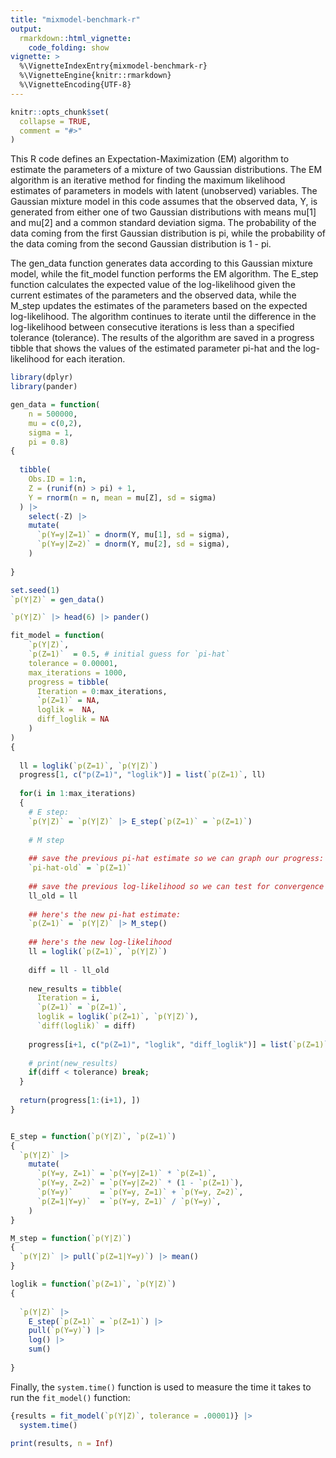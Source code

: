 ```yaml
---
title: "mixmodel-benchmark-r"
output: 
  rmarkdown::html_vignette:
    code_folding: show
vignette: >
  %\VignetteIndexEntry{mixmodel-benchmark-r}
  %\VignetteEngine{knitr::rmarkdown}
  %\VignetteEncoding{UTF-8}
---
```


```r
knitr::opts_chunk$set(
  collapse = TRUE,
  comment = "#>"
)

```

This R code defines an Expectation-Maximization (EM) algorithm to estimate the parameters of a mixture of two Gaussian distributions. The EM algorithm is an iterative method for finding the maximum likelihood estimates of parameters in models with latent (unobserved) variables. The Gaussian mixture model in this code assumes that the observed data, Y, is generated from either one of two Gaussian distributions with means mu[1] and mu[2] and a common standard deviation sigma. The probability of the data coming from the first Gaussian distribution is pi, while the probability of the data coming from the second Gaussian distribution is 1 - pi.

The gen_data function generates data according to this Gaussian mixture model, while the fit_model function performs the EM algorithm. The E_step function calculates the expected value of the log-likelihood given the current estimates of the parameters and the observed data, while the M_step updates the estimates of the parameters based on the expected log-likelihood. The algorithm continues to iterate until the difference in the log-likelihood between consecutive iterations is less than a specified tolerance (tolerance). The results of the algorithm are saved in a progress tibble that shows the values of the estimated parameter pi-hat and the log-likelihood for each iteration.

```r

library(dplyr)
library(pander)
```

```r

gen_data = function(
    n = 500000,
    mu = c(0,2),
    sigma = 1,
    pi = 0.8)
{
  
  tibble(
    Obs.ID = 1:n,
    Z = (runif(n) > pi) + 1,
    Y = rnorm(n = n, mean = mu[Z], sd = sigma)
  ) |>
    select(-Z) |>
    mutate(
      `p(Y=y|Z=1)` = dnorm(Y, mu[1], sd = sigma),
      `p(Y=y|Z=2)` = dnorm(Y, mu[2], sd = sigma),
    )
  
}

```

```r
set.seed(1)
`p(Y|Z)` = gen_data()

`p(Y|Z)` |> head(6) |> pander()
```

```r

fit_model = function(
    `p(Y|Z)`,
    `p(Z=1)`  = 0.5, # initial guess for `pi-hat`
    tolerance = 0.00001,
    max_iterations = 1000,
    progress = tibble(
      Iteration = 0:max_iterations,
      `p(Z=1)` = NA,
      loglik =  NA,
      diff_loglik = NA
    )
)
{
  
  ll = loglik(`p(Z=1)`, `p(Y|Z)`)
  progress[1, c("p(Z=1)", "loglik")] = list(`p(Z=1)`, ll)
  
  for(i in 1:max_iterations)
  {
    # E step:
    `p(Y|Z)` = `p(Y|Z)` |> E_step(`p(Z=1)` = `p(Z=1)`)
    
    # M step
    
    ## save the previous pi-hat estimate so we can graph our progress:
    `pi-hat-old` = `p(Z=1)`
    
    ## save the previous log-likelihood so we can test for convergence
    ll_old = ll
    
    ## here's the new pi-hat estimate:
    `p(Z=1)` = `p(Y|Z)` |> M_step()
    
    ## here's the new log-likelihood
    ll = loglik(`p(Z=1)`, `p(Y|Z)`)
    
    diff = ll - ll_old
    
    new_results = tibble(
      Iteration = i,
      `p(Z=1)` = `p(Z=1)`,
      loglik = loglik(`p(Z=1)`, `p(Y|Z)`),
      `diff(loglik)` = diff)
    
    progress[i+1, c("p(Z=1)", "loglik", "diff_loglik")] = list(`p(Z=1)`, ll, diff)
    
    # print(new_results)
    if(diff < tolerance) break;
  }
  
  return(progress[1:(i+1), ])
}


E_step = function(`p(Y|Z)`, `p(Z=1)`)
{
  `p(Y|Z)` |>
    mutate(
      `p(Y=y, Z=1)` = `p(Y=y|Z=1)` * `p(Z=1)`,
      `p(Y=y, Z=2)` = `p(Y=y|Z=2)` * (1 - `p(Z=1)`),
      `p(Y=y)`      = `p(Y=y, Z=1)` + `p(Y=y, Z=2)`,
      `p(Z=1|Y=y)`  = `p(Y=y, Z=1)` / `p(Y=y)`,
    )
}

M_step = function(`p(Y|Z)`)
{
  `p(Y|Z)` |> pull(`p(Z=1|Y=y)`) |> mean()
}

loglik = function(`p(Z=1)`, `p(Y|Z)`)
{
  
  `p(Y|Z)` |>
    E_step(`p(Z=1)` = `p(Z=1)`) |>
    pull(`p(Y=y)`) |>
    log() |>
    sum()
  
}

```

Finally, the `system.time()` function is used to measure the time it takes to run the `fit_model()` function:

```r
{results = fit_model(`p(Y|Z)`, tolerance = .00001)} |> 
  system.time()

```

```r
print(results, n = Inf)
```

